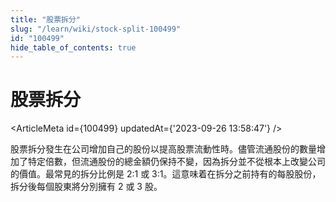 ```yaml
---
title: "股票拆分"
slug: "/learn/wiki/stock-split-100499"
id: "100499"
hide_table_of_contents: true
---
```



# 股票拆分

<ArticleMeta id={100499} updatedAt={'2023-09-26 13:58:47'} />
<div className='border-solid border-b border-t-0 my-4 border-[var(--ifm-color-gray-300)]' />

股票拆分發生在公司增加自己的股份以提高股票流動性時。儘管流通股份的數量增加了特定倍數，但流通股份的總金額仍保持不變，因為拆分並不從根本上改變公司的價值。最常見的拆分比例是 2:1 或 3:1。這意味着在拆分之前持有的每股股份，拆分後每個股東將分別擁有 2 或 3 股。
